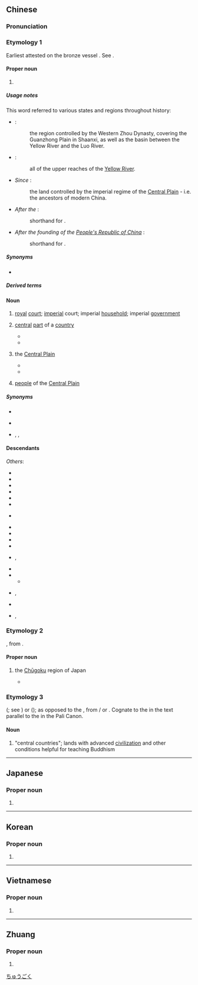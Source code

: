 ==Chinese==
{{zh-forms|s=中国|lit=middle country; central country}}

===Pronunciation===
{{zh-pron
|m=Zhōngguó
|ma=Zh-zhongguo.ogg
|m-s=Zong1gue2
|dg=Җун1гуй2/Җун1гуә2
|c=zung1 gwok3
|c-t=zuung1 gok2
|h=pfs=Chûng-koet;gd=zung1 guêd5
|md=Dṳ̆ng-guók
|mda=Cdo Dṳ̆ng-guók.ogg
|mn=Tiong-kok
|mn-t=dong1 gog4
|mn-ta=Zh-nan-czhu, Dong1-gog4.ogg
|w=1tson koq
|mc=1
|oc=1
|cat=pn,n
}}
{{rfp|gan|Gan}}
{{rfp|cjy|Jin}}
{{rfp|hsn|Xiang}}
{{rfp|mnp|Min Bei}}

===Etymology 1===
{{zh-wp|zh|yue|lzh|gan|hak:Chûng-koet|cdo:Dṳ̆ng-guók|nan:Tiong-kok|wuu}}
Earliest attested on the {{w|Western Zhou}} bronze vessel {{w|He zun}}. See {{w|Names of China#Zhongguo}}.

====Proper noun====
{{head|zh|proper noun}}

# {{place|zh|t=China|country|continent/Asia|capital=Beijing}}
#: {{zh-x|中國 的 首都{dū} 是 ^北京 。|The capital of '''China''' is Beijing.}}
#: {{zh-x|他 現在 在 ^中國 旅行。|He's travelling around '''China''' right now.}}
#: {{zh-x|你 喜歡 ^中國 文學 嗎？|Do you like '''Chinese''' literature?|M-TW}}
#: {{zh-x|^中國 和平.崛起|'''China''''s peaceful rise}}
#: {{zh-x|^中國 社會科學院|the '''Chinese''' Academy of Social Sciences}}
#: {{zh-x|^中國 典籍 英譯|English translations of '''Chinese''' classics}}

=====Usage notes=====
This word referred to various states and regions throughout history:
* ''{{w|Western Zhou Dynasty}}'' {{defdate|1046–771 {{BCE}}}}:
*: the region controlled by the Western Zhou Dynasty, covering the Guanzhong Plain in Shaanxi, as well as the basin between the Yellow River and the Luo River.
* ''{{w|Eastern Zhou Dynasty}}'' {{defdate|770–221 {{BCE}}}}:
*: all of the upper reaches of the [[Yellow River]].
* ''Since {{w|Qin Dynasty}}'' {{defdate|221 {{BCE}}–1911 {{CE}}}}:
*: the land controlled by the imperial regime of the [[w:Zhongyuan|Central Plain]] - i.e. the ancestors of modern China.
* ''After the {{w|Xinhai Revolution}}'' {{defdate|1911 {{CE}}}}:
*: shorthand for {{zh-l|中華民國}}.
* ''After the founding of the [[People's Republic of China]]'' {{defdate|1949 {{CE}}}}:
*: shorthand for {{zh-l|中華人民共和國}}.

=====Synonyms=====
* {{sense|China}}
{{zh-syn-saurus|中國}}

=====Derived terms=====
{{zh-der|fold=1|中國本土|中國城|中國大陸|中國風|中國工農紅軍|中國海|中國話|中國化|中國畫|中國結|中國內地|中國人民解放軍|中國人|中國式|中國通|中國圖|中國學|中國語|中國中心主義|中國字|中國科大|舊中國|新中國|中國之春|中國超新星|中國菜|中國科學院|中國文字|赤色中國|自由中國|中媒|中國特色|傷害中國人民的感情|中國共產黨|中國威脅論|中國崩潰論|中國人民的老朋友|中國性}}

====Noun====
{{zh-noun}}

# {{lb|zh|Classical}} [[royal]] [[court]]; [[imperial]] court; imperial [[household]]; imperial [[government]]
# {{lb|zh|Classical}} [[central]] [[part]] of a [[country]] {{gl|historically, commonly known as the [[capital city]] or the [[main]] [[region]], where an [[emperor]] or other [[ruler]] [[reside]]s}}
#* {{zh-x|惠 此 中國，以 綏 四方。|Let us cherish this '''centre of the kingdom''',<ref/>To secure the repose of the four quarters of it.|rf=Shijing}}
#* {{zh-x|我 欲 中國 而 授 ^孟子 室。|I wish to give Mencius a house, somewhere in the '''middle of the kingdom'''.|ref=Mencius-L}}
# {{lb|zh|Classical}} the [[Central Plain]] {{gl|area on the lower reaches of the Yellow River which formed the cradle of Chinese civilization}}
#* {{zh-x|莅 中國 而 撫 四夷|to rule over the '''Central Plain''' and pacify the neighbouring foreign peoples|ref=Mencius}}
#* {{zh-x|吾 聞 ^中國 之 君子，明 乎 禮義 而 陋 於 知 人心。|I have heard that the superior men of these Middle States understand the (subjects of) ceremony and righteousness, but are deplorably ignorant of the minds of men.|ref=Zhuangzi}}
# {{lb|zh|Classical}} [[people]] of the [[Central Plain]]

=====Synonyms=====
* {{s|royal court}}
{{zh-syn-saurus|朝廷}}
* {{s|central part of a country}} {{q|archaic}} {{zh-l|國中}}
* {{s|the Central Plain}} {{zh-l|中土}}, {{zh-l|中原}}, {{zh-l|中州}}

====Descendants====
{{CJKV||j=中%国|^ちゅう%ごく|^중국|Trung Quốc}}
''Others'':
* {{desc|bor=1|pcc|Zungyguef}}
* {{desc|cal=1|en|Middle Kingdom}}
* {{desc|cal=1|fi|Keskustan valtakunta}}
* {{desc|cal=1|fr|Empire du Milieu}}
* {{desc|cal=1|de|Reich der Mitte}}
* {{desc|bor=1|lic|Dongxgok}}
* {{desc|bor=1|id|Tiongkok}} {{q|via Hokkien}}
* {{desc|bor=1|ky|Жуңго}}
* {{desc|bor=1|khb|ᦷᦋᧂᧈᦷᦅᧉ}}
* {{desc|cal=1|mnc|ᡩᡠᠯᡳᠮᠪᠠᡳ ᡤᡠᡵᡠᠨ}}
* {{desc|cal=1|mn|ᠳᠤᠮᠳᠠᠳᠤ ᠤᠯᠤᠰ}}
* {{desc|cal=1|pt|Reino Médio}}, {{l|pt|Reino do Meio}} {{q|calque}}
* {{desc|bor=1|ii|ꍏꇩ}}
* {{desc|bor=1|bo|ཀྲུང་གོ}}
** {{desc|dz|ཀྲུང་ཀོ}}
* {{desc|bor=1|ug|جۇڭگو}}, {{l|ug|Җуңго}} {{i|Cyrillic}}
* {{desc|wuh|zhungo}}
* {{desc|bor=1|za|Cunghgoz}}, {{l|za|Cungguek}}

===Etymology 2===
{{obor|zh|ja|-}} {{ja-r|中%国|^ちゅう%ごく}}, from {{der|zh|zh|-}} {{ltc-l|中國|the central part of a country|id=1}}.

====Proper noun====
{{head|zh|proper noun}}

# {{zh-div|地方|地區}} the [[Chūgoku]] region of Japan
#* {{zh-x|這裡 的 '''^中國''' 是 指 ^日本 的 '''^中國.^地方'''，即 指 ^本州 西部 的 ^岡山、^廣島、^山口、^島根、^鳥取 5 縣。|Here, {{l|zh||中國}} refers to the Chūgoku region of Japan, or the five prefectures of Okayama, Hiroshima, Yamaguchi, Shimane, and Tottori that lay in the western region of Honshū.|ref='''2004''', {{l|zh||于沛}}, {{l|zh||中国社会科学院世界历史研究所学术论文集（1964-2004）：古代中世纪卷}}[https://books.google.com/books?id=A3NsAAAAIAAJ&q=%E4%B8%AD%E5%9C%8B%E5%9C%B0%E6%96%B9+%E4%B9%9D%E5%B7%9E+%E6%97%A5%E6%9C%AC&ved=0ahUKEwisqLmq0eHTAhVT62MKHWsqDAo4WhDoAQhWMAg]}}

===Etymology 3===
{{semantic loan|zh|sa|[[मध्यदेश|मध्यदेशे]]|g=m-s|pos=locative|lit=in the Middle Country}} (''{{w|Aṣṭasāhasrikā Prajñāpāramitā}}''; see {{zh-ref|Karashima, 2010}}) or {{m|sa|[[मध्य|मध्येषु]] [[जनपद|जनपदेषु]]|g=m-p|t=in [the] central countries}} (''{{w|Abhidharmakośakārikā}}''); as opposed to the {{zh-m|邊地|borderlands; frontiers}}, from {{noncog|sa-bhs|प्रत्यन्तिम}} / {{m|sa|प्रत्यन्त}} or {{noncog|pi|paccantima}}. Cognate to the {{cog|pi|[[majjhima|majjhimesu]] [[janapada|janapadesu]]|pos=locative|lit=in the middlemost countries}} in the text parallel to the ''{{w|Ekottara Āgama}}'' in the Pali Canon.

====Noun====
{{head|zh|noun}}

# {{lb|zh|Buddhism}} "central countries"; lands with advanced [[civilization]] and other conditions helpful for teaching Buddhism

{{zh-cat|China}}

----

==Japanese==
{{ja-kanjitab|ちゅう|こく|k2=ごく|r=y|yomi=on}}

===Proper noun===
{{ja-pos|ちゅうごく|shin=中国|proper}}

# {{ja-kyujitai spelling of|中国||[[China]]}}

[[Category:ja:Countries|ちゅうごく]]

----

==Korean==
{{ko-hanjatab}}

===Proper noun===
{{ko-propn|hangeul=중국}}

# {{hanja form of|중국|China}}

----

==Vietnamese==
{{vi-hantutab}}

===Proper noun===
{{vi-proper noun|sc=Hani}}

# {{han tu form of|Trung Quốc|[[China]]}}

{{cln|vi|proper nouns}}

----

==Zhuang==

===Proper noun===
{{za-head|proper noun}}

# {{za-sawndip form of|Cunghgoz}}
